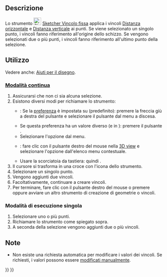 <languages/>

{{Docnav/it
|[[Sketcher_ConstrainAngle/it|Angolo]]
|[[Sketcher_ConstrainCoincidentUnified/it|Coincidente (unificato)]]
|[[Sketcher_Workbench/it|Sketcher]]
|IconL=Sketcher_ConstrainAngle.svg
|IconR=Sketcher_ConstrainCoincidentUnified.svg‎
|IconC=Workbench_Sketcher.svg
}}

{{GuiCommand/it
|Name=Sketcher ConstrainLock
|Name/it=Sketcher Vincolo fissa
|MenuLocation=Schizzo → Vincoli Sketcher → Vincolo fissa
|Workbenches=[[Sketcher_Workbench/it|Sketcher]]
|Shortcut={{KEY|K}} {{KEY|L}}
|SeeAlso=[[Sketcher_ConstrainBlock/it|Sketcher Vincolo blocca]]
}}

<span id="Description"></span>
==Descrizione==

Lo strumento [[Image:Sketcher_ConstrainLock.svg|24px]] [[Sketcher_ConstrainLock/it|Sketcher Vincolo fissa]] applica i vincoli [[Sketcher_ConstrainDistanceX/it|Distanza orizzontale]] e [[Sketcher_ConstrainDistanceY/it|Distanza verticale]] ai punti. Se viene selezionato un singolo punto, i vincoli fanno riferimento all'origine dello schizzo. Se vengono selezionati due o più punti, i vincoli fanno riferimento all'ultimo punto della selezione.

<span id="Usage"></span>
==Utilizzo==

Vedere anche: [[Sketcher_Workbench/it#Drawing_aids|Aiuti per il disegno]].

<span id="Continue_mode"></span>
===[[Sketcher_Workbench/it#Continue_modes|Modalità continua]]===

# Assicurarsi che non ci sia alcuna selezione.
# Esistono diversi modi per richiamare lo strumento:
#* {{Version/it|1.0}}: Se la [[Sketcher_Preferences/it#General|preferenza]] {{MenuCommand|Vincoli dimensionali}} è impostata su {{Value|Strumento singolo}} (predefinito): premere la freccia giù a destra del pulsante {{Button|[[Image:Sketcher_Dimension.svg||x16px]][[Image:Toolbar_flyout_arrow.svg|x16px]]}} e selezionare il pulsante {{MenuCommand|[[Image:Sketcher_ConstrainLock.svg|16px]] Vincolo fissa}} dal menu a discesa.
#* Se questa preferenza ha un valore diverso (e in {{VersionMinus/it|0.21}}): premere il pulsante {{Button|[[Image:Sketcher_ConstrainLock.svg|16px]] [[Sketcher_ConstrainLock/it|Vincolo fissa]]}}.
#* Selezionare l'opzione {{MenuCommand|Schizzo → Vincoli Sketcher → [[Image:Sketcher_ConstrainLock.svg|16px]] Vincolo fissa}} dal menu.
#* {{Version/it|1.0}}: fare clic con il pulsante destro del mouse nella [[3D_view/it|3D view]] e selezionare l'opzione {{MenuCommand|Dimensione → [[Image:Sketcher_ConstrainLock.svg|16px]] Vincolo fissa}} dall'elenco menu contestuale.
#* Usare la scorciatoia da tastiera: {{KEY|K}} quindi {{KEY|L}}.
# Il cursore si trasforma in una croce con l'icona dello strumento.
# Selezionare un singolo punto.
# Vengono aggiunti due vincoli.
# Facoltativamente, continuare a creare vincoli.
# Per terminare, fare clic con il pulsante destro del mouse o premere {{KEY|Esc}} oppure avviare un altro strumento di creazione di geometrie o vincoli.

<span id="Run-once_mode"></span>
===Modalità di esecuzione singola===

# Selezionare uno o più punti.
# Richiamare lo strumento come spiegato sopra.
# A seconda della selezione vengono aggiunti due o più vincoli.

<span id="Notes"></span>
==Note==

* Non esiste una richiesta automatica per modificare i valori dei vincoli. Se richiesti, i valori possono essere [[Sketcher_Workbench/it#Edit_constraints|modificati manualmente]].


{{Docnav/it
|[[Sketcher_ConstrainAngle/it|Angolo]]
|[[Sketcher_ConstrainCoincidentUnified/it|Coincidente (unificato)]]
|[[Sketcher_Workbench/it|Sketcher]]
|IconL=Sketcher_ConstrainAngle.svg
|IconR=Sketcher_ConstrainCoincidentUnified.svg‎
|IconC=Workbench_Sketcher.svg
}}

{{Sketcher_Tools_navi{{#translation:}}}}
{{Userdocnavi{{#translation:}}}}